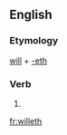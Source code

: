 ==English==

===Etymology===
[[will]] + [[-eth]]

===Verb===
{{en-verb form}}

# {{en-archaic third-person singular of|will}}

[[fr:willeth]]